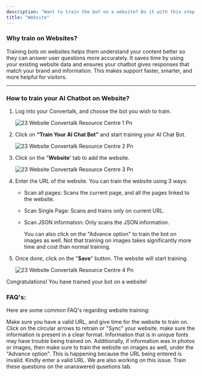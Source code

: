```yaml
---
description: "Want to train the bot on a website? Do it with this step by step guide!"
title: "Website"
---
```


### **Why train on Websites?**

Training bots on websites helps them understand your content better so they can answer user questions more accurately. It saves time by using your existing website data and ensures your chatbot gives responses that match your brand and information. This makes support faster, smarter, and more helpful for visitors.

---

### **How to train your AI Chatbot on Website?**

1. Log into your  Convertalk, and choose the bot you wish to train.

   ![23 Website  Convertalk Resource Centre 1 Pn](/images/how-botpenguin-works/website/23.website__Convertalk_resource_centre-1.png)
2. Click on **“Train Your AI Chat Bot”** and start training your AI Chat Bot.

   ![23 Website  Convertalk Resource Centre 2 Pn](/images/how-botpenguin-works/website/23.website__Convertalk_resource_centre-2.png)
3. Click on the "**Website**' tab to add the website.

   ![23 Website  Convertalk Resource Centre 3 Pn](/images/how-botpenguin-works/website/23.website__Convertalk_resource_centre-3.png)
4. Enter the URL of the website. You can train the website using 3 ways:
   - Scan all pages: Scans the current page, and all the pages linked to the website.
   - Scan Single Page: Scans and trains only on current URL.
   - Scan JSON information: Only scans the JSON information.

     <Info>
       You can also click on the "Advance option" to train the bot on images as well. Not that training on images takes significantly more time and cost than normal training.
     </Info>
5. Once done, click on the "**Save**" button. The website will start training.

   ![23 Website  Convertalk Resource Centre 4 Pn](/images/how-botpenguin-works/website/23.website__Convertalk_resource_centre-4.png)

Congratulations\! You have trained your bot on a website\!

### **FAQ's:**

Here are some common FAQ's regarding website training:

<AccordionGroup>
  <Accordion title="Why is my bot not training from selected web pages?">
    Make sure you have a valid URL, and give time for the website to train on.
  </Accordion>
  <Accordion title="How to retrain your bot on a site?">
    Click on the circular arrows to retrain or "Sync" your website.
  </Accordion>
  <Accordion title="Why is the bot not answering information that is present on my site?">
    make sure the information is present in a clear format. Information that is in unique fonts may have trouble being trained on. Additionally, if information was in photos or images, then make sure to train the website on images as well, under the "Advance option".
  </Accordion>
  <Accordion title="My site is freezing when I enter the URL">
    This is happening because the URL being entered is invalid. Kindly enter a valid URL. We are also working on this issue.
  </Accordion>
  <Accordion title="What is the method of training your bot on questions that are not being answered?">
    Train these questions on the unanswered qusetions tab.
  </Accordion>
</AccordionGroup>

 